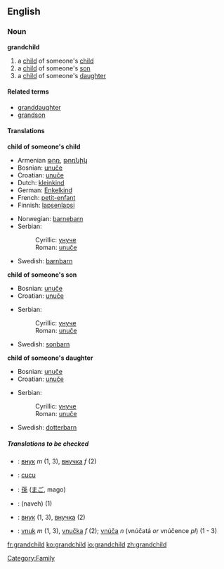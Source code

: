 ==English==

===Noun===
'''grandchild'''
#a [[child]] of someone's [[child]]
#a [[child]] of someone's [[son]]
#a [[child]] of someone's [[daughter]]

====Related terms====
*[[granddaughter]]
*[[grandson]]

====Translations====
'''child of someone's child'''
{{top}}
*Armenian [[թոռ]], [[թոռնիկ]]
*Bosnian: [[unuče#Bosnian|unuče]] {{n}}
*Croatian: [[unuče#Croatian|unuče]] {{n}}
*Dutch: [[kleinkind]] {{m}}
*German: [[Enkelkind]] {{n}}
*French: [[petit-enfant]] {{m}}
*Finnish: [[lapsenlapsi]]
{{mid}}
*Norwegian: [[barnebarn]]
*Serbian:
*:Cyrillic: [[унуче#Serbian|унуче]] {{n}}
*:Roman: [[unuče#Serbian|unuče]] {{n}}
*Swedish: [[barnbarn]] {{n}}
{{bottom}}

'''child of someone's son'''
{{top}}
*Bosnian: [[unuče#Bosnian|unuče]] {{n}}
*Croatian: [[unuče#Croatian|unuče]] {{n}}
{{mid}}
*Serbian:
*:Cyrillic: [[унуче#Serbian|унуче]] {{n}}
*:Roman: [[unuče#Serbian|unuče]] {{n}}
*Swedish: [[sonbarn]] {{n}}
{{bottom}}

'''child of someone's daughter'''
{{top}}
*Bosnian: [[unuče#Bosnian|unuče]] {{n}}
*Croatian: [[unuče#Croatian|unuče]] {{n}}
{{mid}}
*Serbian:
*:Cyrillic: [[унуче#Serbian|унуче]] {{n}}
*:Roman: [[unuče#Serbian|unuče]] {{n}}
*Swedish: [[dotterbarn]] {{n}}
{{bottom}}


=====Translations to be checked=====
<!--Remove this section once all of the translations below have been moved into the tables above.-->
{{checktrans}}
*{{ttbc|Bulgarian}}: [[внук]] ''m'' (1, 3), [[внучка]] ''f'' (2)
*{{ttbc|Indonesian}}: [[cucu]]
*{{ttbc|Japanese}}: [[孫]] ([[まご]], mago)
*{{ttbc|Persian}}: {{FAchar|[[نوه]]}} (naveh) (1)
*{{ttbc|Russian}}: [[внук]] (1, 3), [[внучка]] (2)
*{{ttbc|Slovak}}: [[vnuk]] ''m'' (1, 3), [[vnučka]] ''f'' (2); [[vnúča]] ''n'' (vnúčatá ''or'' vnúčence ''pl'') (1 - 3)

[[Category:Family]]

[[fr:grandchild]]
[[ko:grandchild]]
[[io:grandchild]]
[[zh:grandchild]]